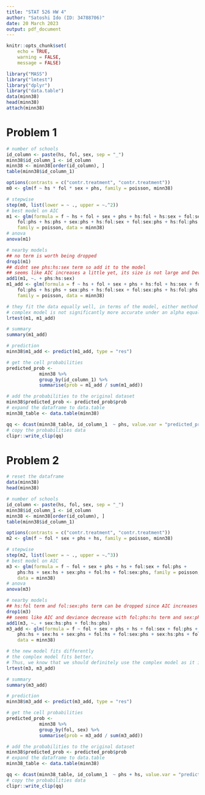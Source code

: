 ```yaml
---
title: "STAT 526 HW 4"
author: "Satoshi Ido (ID: 34788706)"
date: 20 March 2023
output: pdf_document
---
```


```r
knitr::opts_chunk$set(
    echo = TRUE,
    warning = FALSE,
    message = FALSE)
```


```r
library("MASS")
library("lmtest")
library("dplyr")
library("data.table")
data(minn38)
head(minn38)
attach(minn38)
```

# Problem 1
```r
# number of schools
id_column <- paste(hs, fol, sex, sep = "_")
minn38$id_column_1 <- id_column
minn38 <- minn38[order(id_column), ]
table(minn38$id_column_1)
```
```r
options(contrasts = c("contr.treatment", "contr.treatment"))
m0 <- glm(f ~ hs * fol * sex + phs, family = poisson, minn38)

# stepwise
step(m0, list(lower = ~ ., upper = ~.^2))
# best model on AIC
m1 <- glm(formula = f ~ hs + fol + sex + phs + hs:fol + hs:sex + fol:sex + 
    fol:phs + hs:phs + sex:phs + hs:fol:sex + fol:sex:phs + hs:fol:phs, 
    family = poisson, data = minn38)
# anova
anova(m1)

# nearby models
## no term is worth being dropped
drop1(m1)
## didnt see phs:hs:sex term so add it to the model
## seems like AIC increases a little yet, its size is not large and Deviance decreases in the new model
add1(m1, ~. + phs:hs:sex)
m1_add <- glm(formula = f ~ hs + fol + sex + phs + hs:fol + hs:sex + fol:sex + 
    fol:phs + hs:phs + sex:phs + hs:fol:sex + fol:sex:phs + hs:fol:phs + phs:hs:sex, 
    family = poisson, data = minn38)

# they fit the data equally well, in terms of the model, either method will work
# complex model is not significantly more accurate under an alpha equal to .05
lrtest(m1, m1_add)

# summary
summary(m1_add)

# prediction
minn38$m1_add <- predict(m1_add, type = "res")

# get the cell probabilities
predicted_prob <-
            minn38 %>%
            group_by(id_column_1) %>%
            summarise(prob = m1_add / sum(m1_add))

# add the probabilities to the original dataset
minn38$predicted_prob <- predicted_prob$prob
# expand the dataframe to data.table
minn38_table <- data.table(minn38)

qq <- dcast(minn38_table, id_column_1  ~ phs, value.var = "predicted_prob")
# copy the probabilities data
clipr::write_clip(qq)
```

# Problem 2
```r
# reset the dataframe
data(minn38)
head(minn38)

# number of schools
id_column <- paste(hs, fol, sex, sep = "_")
minn38$id_column_1 <- id_column
minn38 <- minn38[order(id_column), ]
table(minn38$id_column_1)
```
```r
options(contrasts = c("contr.treatment", "contr.treatment"))
m2 <- glm(f ~ fol * sex + phs + hs, family = poisson, minn38)

# stepwise
step(m2, list(lower = ~ ., upper = ~.^3))
# best model on AIC
m3 <- glm(formula = f ~ fol + sex + phs + hs + fol:sex + fol:phs + 
    phs:hs + sex:hs + sex:phs + fol:hs + fol:sex:phs, family = poisson, 
    data = minn38)
# anova
anova(m3)

# nearby models
## hs:fol term and fol:sex:phs term can be dropped since AIC increases a little
drop1(m3)
## seems like AIC and deviance decrease with fol:phs:hs term and sex:phs:hs also does not hurt the model and deviance decreases
add1(m3, ~. + sex:hs:phs + fol:hs:phs)
m3_add <- glm(formula = f ~ fol + sex + phs + hs + fol:sex + fol:phs + 
    phs:hs + sex:hs + sex:phs + fol:hs + fol:sex:phs + sex:hs:phs + fol:hs:phs, family = poisson, 
    data = minn38)

# the new model fits differently
# the complex model fits better.
# Thus, we know that we should definitely use the complex model as it increases the accuracy of our model by a substantial amount
lrtest(m3, m3_add)

# summary
summary(m3_add)

# prediction
minn38$m3_add <- predict(m3_add, type = "res")

# get the cell probabilities
predicted_prob <-
            minn38 %>%
            group_by(fol, sex) %>%
            summarise(prob = m3_add / sum(m3_add))

# add the probabilities to the original dataset
minn38$predicted_prob <- predicted_prob$prob
# expand the dataframe to data.table
minn38_table <- data.table(minn38)

qq <- dcast(minn38_table, id_column_1  ~ phs + hs, value.var = "predicted_prob")
# copy the probabilities data
clipr::write_clip(qq)
```